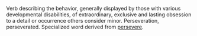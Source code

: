 Verb describing the behavior, generally displayed by those with various developmental disabilities, of extraordinary, exclusive and lasting obsession to a detail or occurrence others consider minor.  Perseveration, perseverated. Specialized word derived from [[persevere]].